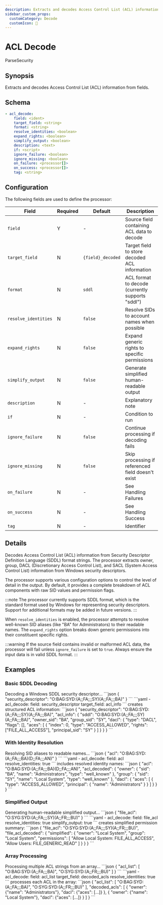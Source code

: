 ```yaml
---
description: Extracts and decodes Access Control List (ACL) information from fields
sidebar_custom_props:
  customCategory: Decode
  customIcon: 🔐
---
```


# ACL Decode

<span className="theme-doc-version-badge badge badge--primary">Parse</span><span className="theme-doc-version-badge badge badge--secondary">Security</span>

## Synopsis

Extracts and decodes Access Control List (ACL) information from fields.

## Schema

```yaml {2-3}
- acl_decode:
    field: <ident>
    target_field: <string>
    format: <string>
    resolve_identities: <boolean>
    expand_rights: <boolean>
    simplify_output: <boolean>
    description: <text>
    if: <script>
    ignore_failure: <boolean>
    ignore_missing: <boolean>
    on_failure: <processor[]>
    on_success: <processor[]>
    tag: <string>
```

## Configuration

The following fields are used to define the processor:

|Field|Required|Default|Description|
|---|---|---|---|
|`field`|Y|-|Source field containing ACL data to decode|
|`target_field`|N|`{field}_decoded`|Target field to store decoded ACL information|
|`format`|N|`sddl`|ACL format to decode (currently supports "sddl")|
|`resolve_identities`|N|`false`|Resolve SIDs to account names when possible|
|`expand_rights`|N|`false`|Expand generic rights to specific permissions|
|`simplify_output`|N|`false`|Generate simplified human-readable output|
|`description`|N|-|Explanatory note|
|`if`|N|-|Condition to run|
|`ignore_failure`|N|`false`|Continue processing if decoding fails|
|`ignore_missing`|N|`false`|Skip processing if referenced field doesn't exist|
|`on_failure`|N|-|See <Topic id="handling-failures">Handling Failures</Topic>|
|`on_success`|N|-|See <Topic id="handling-success">Handling Success</Topic>|
|`tag`|N|-|Identifier|

## Details

Decodes Access Control List (ACL) information from Security Descriptor Definition Language (SDDL) format strings. The processor extracts owner, group, DACL (Discretionary Access Control List), and SACL (System Access Control List) information from Windows security descriptors.

The processor supports various configuration options to control the level of detail in the output. By default, it provides a complete breakdown of ACL components with raw SID values and permission flags.

:::note
The processor currently supports SDDL format, which is the standard format used by Windows for representing security descriptors. Support for additional formats may be added in future versions.
:::

When `resolve_identities` is enabled, the processor attempts to resolve well-known SID aliases (like "BA" for Administrators) to their readable names. The `expand_rights` option breaks down generic permissions into their constituent specific rights.

:::warning
If the source field contains invalid or malformed ACL data, the processor will fail unless `ignore_failure` is set to `true`. Always ensure the input data is in valid SDDL format.
:::

## Examples

### Basic SDDL Decoding

<ExampleGrid>
  <CommentCol>
    Decoding a Windows SDDL security descriptor...
  </CommentCol>
  <CodeCol>
    ```json
    {
      "security_descriptor": "O:BAG:SYD:(A;;FA;;;SY)(A;;FA;;;BA)"
    }
    ```
    ```yaml
    - acl_decode:
        field: security_descriptor
        target_field: acl_info
    ```
  </CodeCol>
  <CommentCol>
    creates structured ACL information:
  </CommentCol>
  <CodeCol>
    ```json
    {
      "security_descriptor": "O:BAG:SYD:(A;;FA;;;SY)(A;;FA;;;BA)",
      "acl_info": {
        "sddl": "O:BAG:SYD:(A;;FA;;;SY)(A;;FA;;;BA)",
        "owner_sid": "BA",
        "group_sid": "SY",
        "dacl": {
          "type": "DACL",
          "flags": [],
          "aces": [
            {
              "index": 0,
              "type": "ACCESS_ALLOWED",
              "rights": ["FILE_ALL_ACCESS"],
              "principal_sid": "SY"
            }
          ]
        }
      }
    }
    ```
  </CodeCol>
</ExampleGrid>

### With Identity Resolution

<ExampleGrid>
  <CommentCol>
    Resolving SID aliases to readable names...
  </CommentCol>
  <CodeCol>
    ```json
    {
      "acl": "O:BAG:SYD:(A;;FA;;;BA)(D;;FA;;;AN)"
    }
    ```
    ```yaml
    - acl_decode:
        field: acl
        resolve_identities: true
    ```
  </CodeCol>
  <CommentCol>
    includes resolved identity names:
  </CommentCol>
  <CodeCol>
    ```json
    {
      "acl": "O:BAG:SYD:(A;;FA;;;BA)(D;;FA;;;AN)",
      "acl_decoded": {
        "owner": {
          "sid": "BA",
          "name": "Administrators",
          "type": "well_known"
        },
        "group": {
          "sid": "SY", 
          "name": "Local System",
          "type": "well_known"
        },
        "dacl": {
          "aces": [
            {
              "type": "ACCESS_ALLOWED",
              "principal": {
                "name": "Administrators"
              }
            }
          ]
        }
      }
    }
    ```
  </CodeCol>
</ExampleGrid>

### Simplified Output

<ExampleGrid>
  <CommentCol>
    Generating human-readable simplified output...
  </CommentCol>
  <CodeCol>
    ```json
    {
      "file_acl": "O:SYG:SYD:(A;;FA;;;SY)(A;;FR;;;BU)"
    }
    ```
    ```yaml
    - acl_decode:
        field: file_acl
        resolve_identities: true
        simplify_output: true
    ```
  </CodeCol>
  <CommentCol>
    creates simplified permission summary:
  </CommentCol>
  <CodeCol>
    ```json
    {
      "file_acl": "O:SYG:SYD:(A;;FA;;;SY)(A;;FR;;;BU)",
      "file_acl_decoded": {
        "simplified": {
          "owner": "Local System",
          "group": "Local System", 
          "permissions": [
            "Allow Local System: FILE_ALL_ACCESS",
            "Allow Users: FILE_GENERIC_READ"
          ]
        }
      }
    }
    ```
  </CodeCol>
</ExampleGrid>

### Array Processing

<ExampleGrid>
  <CommentCol>
    Processing multiple ACL strings from an array...
  </CommentCol>
  <CodeCol>
    ```json
    {
      "acl_list": [
        "O:BAG:SYD:(A;;FA;;;BA)",
        "O:SYG:SYD:(A;;FR;;;BU)"
      ]
    }
    ```
    ```yaml
    - acl_decode:
        field: acl_list
        target_field: decoded_acls
        resolve_identities: true
    ```
  </CodeCol>
  <CommentCol>
    processes each ACL in the array:
  </CommentCol>
  <CodeCol>
    ```json
    {
      "acl_list": [
        "O:BAG:SYD:(A;;FA;;;BA)",
        "O:SYG:SYD:(A;;FR;;;BU)"
      ],
      "decoded_acls": [
        {
          "owner": {"name": "Administrators"},
          "dacl": {"aces": [...]}
        },
        {
          "owner": {"name": "Local System"},
          "dacl": {"aces": [...]}
        }
      ]
    }
    ```
  </CodeCol>
</ExampleGrid>